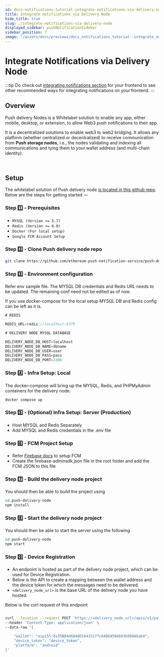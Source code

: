 ```yaml
---
id: docs-notifications-tutorial-integrate-notifications-via-delivery-node
title: Integrate notifications via Delivery Node
hide_title: true
slug: ./integrate-notifications-via-delivery-node
displayed_sidebar: pushNotificationSidebar
sidebar_position: 7
image: "/assets/docs/previews/docs_notifications_tutorial--integrate_notifications_via_delivery_node.png"
---
```


# Integrate Notifications via Delivery Node

:::tip
Do check out [integrating notifications section](/docs/notifications/build/integrating-notifications "Learn how to integrate notifications from Push protocol to your frontend") for your frontend to see other recommended ways for integrating notifications on your frontend.
:::

## Overview

Push delivery Nodes is a Whitelabel solution to enable any app, either mobile, desktop, or extension, to allow Web3 push notifications to their app.

<head>
  <title>Integrate Notifications via Delivery Node | Tutorial | Push Notifications |
    Push Documentation</title>
</head>


It is a decentralized solutions to enable web3 to web2 bridging. It allows any platform (whether centralized or decentralized) to receive communication from **Push storage nodes**, i.e., the nodes validating and indexing all communications and tying them to your wallet address (and multi-chain identity).

<ReactPlayer
  controls
  width="100%"
  url="https://www.youtube.com/watch?v=OlRHL3qd4oY"
/>
<br />

## Setup

The whitelabel solution of Push delivery node [is located in this github repo](https://github.com/ethereum-push-notification-service/push-delivery-node "Repo of delivery node of Push protocol"). Below are the steps for getting started —

### Step 1️⃣ - Prerequisites

- `MYSQL (Version >= 5.7)`
- `Redis (Version >= 6.0)`
- `Docker (For local setup)`
- `Google FCM Account Setup`

### Step 2️⃣ - Clone Push delivery node repo

```zsh
git clone https://github.com/ethereum-push-notification-service/push-delivery-node.git
```

### Step 3️⃣ - Environment configuration

Refer env sample file. The MYSQL DB credentials and Redis URL needs to be updated. The remaining conf need not be edited as of now.

If you use docker-compose for the local setup MYSQL DB and Redis config can be left as it is.

```ts
# REDIS

REDIS_URL=redis://localhost:6379

# DELIVERY NODE MYSQL DATABASE

DELIVERY_NODE_DB_HOST=localhost
DELIVERY_NODE_DB_NAME=dbname
DELIVERY_NODE_DB_USER=user
DELIVERY_NODE_DB_PASS=pass
DELIVERY_NODE_DB_PORT=3306
```

### Step 4️⃣ - Infra Setup: Local

The docker-compose will bring up the MYSQL, Redis, and PHPMyAdmin containers for the delivery node.

```zsh
docker compose up
```

### Step 5️⃣ - (Optional) Infra Setup: Server (Production)

- Host MYSQL and Redis Separately
- Add MYSQL and Redis credentials in the .env file

### Step 6️⃣ - FCM Project Setup

- Refer [Firebase docs](https://firebase.google.com/docs/admin/setup "Article from google on how to setup Firebase") to setup FCM
- Create the firebase-adminsdk.json file in the root folder and add the FCM JSON to this file

### Step 7️⃣ - Build the delivery node project

You should then be able to build the project using

```zsh
cd push-delivery-node
npm install
```

### Step 8️⃣ - Start the delivery node project

You should then be able to start the server using the following

```zsh
cd push-delivery-node
npm start
```

### Step 9️⃣ - Device Registration

- An endpoint is hosted as part of the delivery node project, which can be used for Device Registration.
- Below is the API to create a mapping between the wallet address and the device token for which the messages need to be delivered.
- `<delivery_node_url>` is the base URL of the delivery node you have hosted.

Below is the curl request of this endpoint

```zsh

curl --location --request POST 'https://<delivery_node_url>/apis/v1/pushtokens/register' \
--header 'Content-Type: application/json' \
--data-raw '{

    "wallet": "eip155:0x35B84d6848D16415177c64D64504663b998A6ab4",
    "device_token": "device_token",
    "platform": "android"
}'
```
